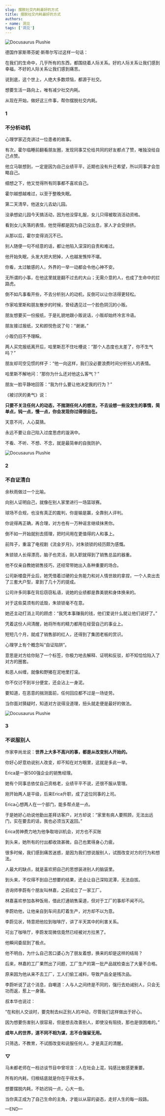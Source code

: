 ```yaml
---
slug: 摆脱社交内耗最好的方式
title: 摆脱社交内耗最好的方式
authors:
- name: 洞见
tags: ['洞见']
---
```




![Docusaurus Plushie](./1.jpeg)

德国作家斯蒂芬妮·斯蒂尔写过这样一句话：

在我们的生命中，几乎所有的东西，都围绕着人际关系。好的人际关系让我们感到幸福，不好的人际关系让我们感到痛苦。

说到底，这个世上，人绝大多数烦恼，都源于社交。

想要生活一路向上，唯有减少社交内耗。

从现在开始，做好这三件事，帮你摆脱社交内耗。




<div style={{textAlign: 'center', color: '#FF8C00'}}>  
  <h3>1</h3>
  <h3>不分析动机</h3>
</div>


心理学家迈克讲过一位患者的故事。

有次，霍尔临睡前翻看朋友圈，发现同事艾伦给共同的好友都点了赞，唯独没给自己点赞。

他立马联想到，一定是因为自己业绩平平，近期也没有升迁希望，所以同事才会忽略自己。

细想之下，他又觉得所有同事都不喜欢自己。

霍尔越想越难过，以至于整晚失眠。

第二天清早，他送女儿去幼儿园。

没承想幼儿园今天搞活动，因为他没穿礼服，女儿只得被取消活动资格。

看到女儿失落的表情，他觉得都是因为自己没出息，家人才会受排挤。

从那以后，霍尔变得消沉不已。

别人随便一句不经意的话，都让他陷入深深的自责和难过。

他开始失眠，头发大把大把掉，人也越发憔悴不堪。

你看，太过敏感的人，外界的一举一动都会令他心神不安。

无所谓的小事，在他这里就是翻不过去的大山；无需介意的人，也成了生命中的拦路虎。

倒不如凡事看开些，不去分析别人的动机，反倒可以让你活得更轻松。

作家哈里斯和朋友散步的时候，曾经遇见过一个脸色阴沉的小贩。

朋友想要买一份报纸，于是礼貌地跟小贩说话，小贩却始终冷言冷语。

朋友接过报纸，又和颜悦色说了句：“谢谢。”

小贩仍旧不予理睬。

两人买完报纸离开后，哈里斯忍不住吐槽说：“那个人态度也太差了，你不生气吗？”

朋友却司空见惯的样子：“他一向这样，我们没必要浪费时间分析别人的表情。

哈里斯不解地问：“那你为什么还对他这么客气？”

朋友一脸平静地回答：“我为什么要让他决定我的行为？”

《被讨厌的勇气》说：

**只要不关注任何人的动态，不揣测任何人的想法，不去设想一些没发生的事情，简单点，钝一点，慢一点，你会发现你过得很自在。**

天意不问，人心莫猜。

永远不要让自己陷入过度思虑的漩涡中。

不看、不听、不想、不念，就是最简单的自我防护。




![Docusaurus Plushie](./2.jpeg)


<div style={{textAlign: 'center', color: '#FF8C00'}}>  
  <h3>2</h3>
  <h3>不自证清白</h3>
</div>


余秋雨做过一个比喻。

向别人证明自己，就像在别人家里进行一场篮球赛。

球场不合规，也没有真正的裁判，你是输是赢，全靠别人评判。

你说得再正确，再合理，对方也有一万种谣言继续抹黑你。

倒不如一开始就别去搭理，把时间用在更值得的人和事上。

前阵子，重温了电视剧《流金岁月》，对朱锁锁的经历颇为感慨。

朱锁锁人长得漂亮，脑子也灵活，刚入职就得到了销售总监的器重。

他不仅亲自教她销售技巧，还经常带她出入各种重要的场合。

公司新楼盘开业后，她凭借着过硬的业务能力和对人情世故的拿捏，一个人卖出去了三套大户型，拿到了几十万的提成。

公司许多同事在背后窃窃私语，说她的业绩都是靠美貌和身体换来的。

对于这些莫须有的诋毁，朱锁锁毫不在意。

她还主动打消上司的顾虑：“我凭本事赚我的钱，他们爱说什么就让他们说好了。”

凭着这份人间清醒，她将所有的精力都用在经营自己的事业上。

短短几个月，就成了销售部的红人，还得到了集团老板的赏识。

心理学上有个概念叫“自证陷阱”。

意思是对方给你贴了一个标签，你极力地去解释、证明和反驳，却不知恰恰陷入了对方的圈套。

和恶人纠缠，就像和野猪在泥地里打滚。

你不仅讨不到半分便宜，还会沾上一身泥。

要知道，在恶意的揣测面前，任何回应都不过是一场徒劳。

当你面对猜疑时，知道对方说得没道理，扭头就走便是最好的做法。



![Docusaurus Plushie](./3.jpeg)




<div style={{textAlign: 'center', color: '#FF8C00'}}>  
  <h3>3</h3>
  <h3>不说服别人</h3>
</div>


作家李尚龙说：**世界上大多不高兴的事，都是从改变别人开始的。**

你好心好意劝说别人改变，却不知在对方眼里，这就是多此一举。

Erica是一家500强企业的销售经理。

她有个同事总依仗自己资格老，业绩平平不说，还很不服从管理。

刚开始两人是平级，后来Erica升职，成了这位同事的上司。

Erica心想两人在一个部门，能多帮点是一点。

于是她好心劝说他勤出差拜访客户，对方却说：“家里有病人要照顾，无法出远门，实在要去的话，我也必须当天返回。”

Erica劳神费力地为他争取培训机会，对方也不买账

到头来，她所有的付出都收效甚微，自己也累得身心力疲。

很多时候，我们感到痛苦迷惑，是因为我们想说服别人，试图改变对方的行为和想法。

人最大的缺点，就是喜欢把自己的思想装进别人的脑袋里。

到头来，不仅得不到自己想要的结果，还会让自己深陷泥潭，无法自拔。

咨询师李蔚有个朋友叫林嘉，之前成立了一家工厂。

林嘉喜欢参加各种饭局，借此打通销售渠道，但对于工厂的事却不闻不问。

李蔚劝他，让他亲自到车间去盯着生产，对方却不以为意。

李蔚见状，特意把他拉到咖啡厅，讲了半天其中的利害关系。

可出了咖啡厅，李蔚发现微信竟然已经被对方拉黑了。

他瞬间委屈到了极点。

他不明白，为什么自己苦口婆心为了朋友着想，换来的却是这样的结局？

后来，林嘉的工厂果然出了问题，工厂生产的第一批产品就检查出了大量不合格。

原来因为他从来不去工厂，工人们偷工减料，导致产品全是残次品。

李蔚听说了这个消息，自嘲道：人与人之间终是不同的，强行去劝诫别人，只会无功而返，惹上一身骚。

叔本华也说过：

“在和别人交谈时，要克制去纠正别人的冲动，尽管我们这样做出于好心。

因为想要伤害别人很容易，但是想去改善别人，即使没有阻挠，那也是很困难的。”

**成年人的世界，道不同不相为谋，志不合强留无用。**

只筛选，不教育，不试图改变和说服任何人，才是真正的清醒。




<div style={{textAlign: 'center', color: '#FF8C00'}}>  
  <h3>▽</h3>
</div>


马未都老师在一档访谈节目中曾坦言：人在社会上混，钝感比敏感更重要。

所有的内耗，归根结底就是你在乎得太多。

想要摆脱内耗，不妨迟钝一点，心大一些。

当你真正成为了自己生命的主角，才能以从容的姿态，走好人生的每一段路。




—END—



